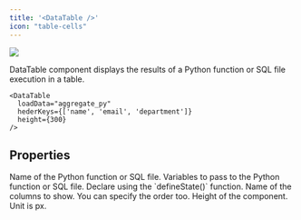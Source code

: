 ```yaml
---
title: '<DataTable />'
icon: "table-cells"
---
```


<Frame>
  <img src="/assets/images/pages/data-table.jpg" />
</Frame>

DataTable component displays the results of a Python function or SQL file execution in a table.

```tsx
<DataTable 
  loadData="aggregate_py" 
  hederKeys={['name', 'email', 'department']}
  height={300} 
/>
```

## Properties

<ParamField path="loadData" type="string" required>
  Name of the Python function or SQL file.
</ParamField>

<ParamField path="varialbes" type="{ [key: string]: any }">
  Variables to pass to the Python function or SQL file. Declare using the `defineState()` function.
</ParamField>

<ParamField path="headerKeys" type="string[]">
  Name of the columns to show. You can specify the order too.
</ParamField>

<ParamField path="height" type="number">
  Height of the component. Unit is px.
</ParamField>